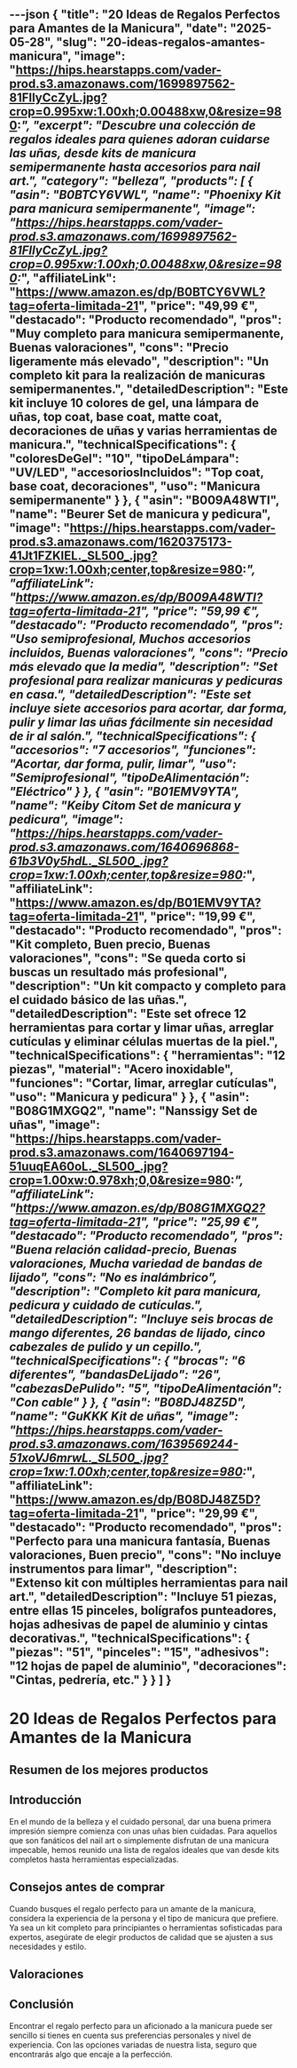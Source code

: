 ---json
{
  "title": "20 Ideas de Regalos Perfectos para Amantes de la Manicura",
  "date": "2025-05-28",
  "slug": "20-ideas-regalos-amantes-manicura",
  "image": "https://hips.hearstapps.com/vader-prod.s3.amazonaws.com/1699897562-81FIlyCcZyL.jpg?crop=0.995xw:1.00xh;0.00488xw,0&resize=980:*",
  "excerpt": "Descubre una colección de regalos ideales para quienes adoran cuidarse las uñas, desde kits de manicura semipermanente hasta accesorios para nail art.",
  "category": "belleza",
  "products": [
    {
      "asin": "B0BTCY6VWL",
      "name": "Phoenixy Kit para manicura semipermanente",
      "image": "https://hips.hearstapps.com/vader-prod.s3.amazonaws.com/1699897562-81FIlyCcZyL.jpg?crop=0.995xw:1.00xh;0.00488xw,0&resize=980:*",
      "affiliateLink": "https://www.amazon.es/dp/B0BTCY6VWL?tag=oferta-limitada-21",
      "price": "49,99 €",
      "destacado": "Producto recomendado",
      "pros": "Muy completo para manicura semipermanente, Buenas valoraciones",
      "cons": "Precio ligeramente más elevado",
      "description": "Un completo kit para la realización de manicuras semipermanentes.",
      "detailedDescription": "Este kit incluye 10 colores de gel, una lámpara de uñas, top coat, base coat, matte coat, decoraciones de uñas y varias herramientas de manicura.",
      "technicalSpecifications": {
        "coloresDeGel": "10",
        "tipoDeLámpara": "UV/LED",
        "accesoriosIncluidos": "Top coat, base coat, decoraciones",
        "uso": "Manicura semipermanente"
      }
    },
    {
      "asin": "B009A48WTI",
      "name": "Beurer Set de manicura y pedicura",
      "image": "https://hips.hearstapps.com/vader-prod.s3.amazonaws.com/1620375173-41Jt1FZKIEL._SL500_.jpg?crop=1xw:1.00xh;center,top&resize=980:*",
      "affiliateLink": "https://www.amazon.es/dp/B009A48WTI?tag=oferta-limitada-21",
      "price": "59,99 €",
      "destacado": "Producto recomendado",
      "pros": "Uso semiprofesional, Muchos accesorios incluidos, Buenas valoraciones",
      "cons": "Precio más elevado que la media",
      "description": "Set profesional para realizar manicuras y pedicuras en casa.",
      "detailedDescription": "Este set incluye siete accesorios para acortar, dar forma, pulir y limar las uñas fácilmente sin necesidad de ir al salón.",
      "technicalSpecifications": {
        "accesorios": "7 accesorios",
        "funciones": "Acortar, dar forma, pulir, limar",
        "uso": "Semiprofesional",
        "tipoDeAlimentación": "Eléctrico"
      }
    },
    {
      "asin": "B01EMV9YTA",
      "name": "Keiby Citom Set de manicura y pedicura",
      "image": "https://hips.hearstapps.com/vader-prod.s3.amazonaws.com/1640696868-61b3V0y5hdL._SL500_.jpg?crop=1xw:1.00xh;center,top&resize=980:*",
      "affiliateLink": "https://www.amazon.es/dp/B01EMV9YTA?tag=oferta-limitada-21",
      "price": "19,99 €",
      "destacado": "Producto recomendado",
      "pros": "Kit completo, Buen precio, Buenas valoraciones",
      "cons": "Se queda corto si buscas un resultado más profesional",
      "description": "Un kit compacto y completo para el cuidado básico de las uñas.",
      "detailedDescription": "Este set ofrece 12 herramientas para cortar y limar uñas, arreglar cutículas y eliminar células muertas de la piel.",
      "technicalSpecifications": {
        "herramientas": "12 piezas",
        "material": "Acero inoxidable",
        "funciones": "Cortar, limar, arreglar cutículas",
        "uso": "Manicura y pedicura"
      }
    },
    {
      "asin": "B08G1MXGQ2",
      "name": "Nanssigy Set de uñas",
      "image": "https://hips.hearstapps.com/vader-prod.s3.amazonaws.com/1640697194-51uuqEA60oL._SL500_.jpg?crop=1.00xw:0.978xh;0,0&resize=980:*",
      "affiliateLink": "https://www.amazon.es/dp/B08G1MXGQ2?tag=oferta-limitada-21",
      "price": "25,99 €",
      "destacado": "Producto recomendado",
      "pros": "Buena relación calidad-precio, Buenas valoraciones, Mucha variedad de bandas de lijado",
      "cons": "No es inalámbrico",
      "description": "Completo kit para manicura, pedicura y cuidado de cutículas.",
      "detailedDescription": "Incluye seis brocas de mango diferentes, 26 bandas de lijado, cinco cabezales de pulido y un cepillo.",
      "technicalSpecifications": {
        "brocas": "6 diferentes",
        "bandasDeLijado": "26",
        "cabezasDePulido": "5",
        "tipoDeAlimentación": "Con cable"
      }
    },
    {
      "asin": "B08DJ48Z5D",
      "name": "GuKKK Kit de uñas",
      "image": "https://hips.hearstapps.com/vader-prod.s3.amazonaws.com/1639569244-51xoVJ6mrwL._SL500_.jpg?crop=1xw:1.00xh;center,top&resize=980:*",
      "affiliateLink": "https://www.amazon.es/dp/B08DJ48Z5D?tag=oferta-limitada-21",
      "price": "29,99 €",
      "destacado": "Producto recomendado",
      "pros": "Perfecto para una manicura fantasía, Buenas valoraciones, Buen precio",
      "cons": "No incluye instrumentos para limar",
      "description": "Extenso kit con múltiples herramientas para nail art.",
      "detailedDescription": "Incluye 51 piezas, entre ellas 15 pinceles, bolígrafos punteadores, hojas adhesivas de papel de aluminio y cintas decorativas.",
      "technicalSpecifications": {
        "piezas": "51",
        "pinceles": "15",
        "adhesivos": "12 hojas de papel de aluminio",
        "decoraciones": "Cintas, pedrería, etc."
      }
    }
  ]
}
---


# 20 Ideas de Regalos Perfectos para Amantes de la Manicura

## Resumen de los mejores productos

<ProductRankingTable products={products} />

## Introducción

En el mundo de la belleza y el cuidado personal, dar una buena primera impresión siempre comienza con unas uñas bien cuidadas. Para aquellos que son fanáticos del nail art o simplemente disfrutan de una manicura impecable, hemos reunido una lista de regalos ideales que van desde kits completos hasta herramientas especializadas.

## Consejos antes de comprar

Cuando busques el regalo perfecto para un amante de la manicura, considera la experiencia de la persona y el tipo de manicura que prefiere. Ya sea un kit completo para principiantes o herramientas sofisticadas para expertos, asegúrate de elegir productos de calidad que se ajusten a sus necesidades y estilo.

## Valoraciones

<ProductDetailCard product={products[0]} />

<ProductDetailCard product={products[1]} />

<ProductDetailCard product={products[2]} />

<ProductDetailCard product={products[3]} />

<ProductDetailCard product={products[4]} />

## Conclusión

Encontrar el regalo perfecto para un aficionado a la manicura puede ser sencillo si tienes en cuenta sus preferencias personales y nivel de experiencia. Con las opciones variadas de nuestra lista, seguro que encontrarás algo que encaje a la perfección.
